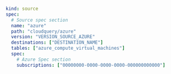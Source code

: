 ```yaml copy
kind: source
spec:
  # Source spec section
  name: "azure"
  path: "cloudquery/azure"
  version: "VERSION_SOURCE_AZURE"
  destinations: ["DESTINATION_NAME"]
  tables: ["azure_compute_virtual_machines"]
  spec:
    # Azure Spec section
    subscriptions: ["00000000-0000-0000-0000-000000000000"]
```
